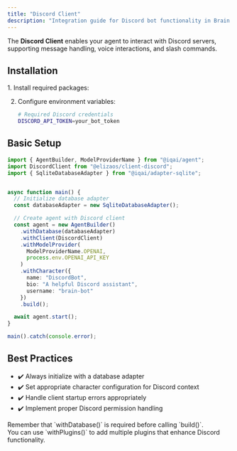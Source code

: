 ```yaml
---
title: "Discord Client"
description: "Integration guide for Discord bot functionality in Brain Framework"
---
```



The **Discord Client** enables your agent to interact with Discord servers, supporting message handling, voice interactions, and slash commands.

## Installation

<Steps>
1. Install required packages:
   <PackageManagers pkg="github:elizaos-plugins/client-discord @elizaos/core@0.25.9" />

2. Configure environment variables:
   ```bash
   # Required Discord credentials
   DISCORD_API_TOKEN=your_bot_token
   ```
</Steps>

## Basic Setup

```typescript
import { AgentBuilder, ModelProviderName } from "@iqai/agent";
import DiscordClient from "@elizaos/client-discord";
import { SqliteDatabaseAdapter } from "@iqai/adapter-sqlite";


async function main() {
  // Initialize database adapter
  const databaseAdapter = new SqliteDatabaseAdapter();

  // Create agent with Discord client
  const agent = new AgentBuilder()
    .withDatabase(databaseAdapter)
    .withClient(DiscordClient)
    .withModelProvider(
      ModelProviderName.OPENAI,
      process.env.OPENAI_API_KEY
    )
    .withCharacter({
      name: "DiscordBot",
      bio: "A helpful Discord assistant",
      username: "brain-bot"
    })
    .build();

  await agent.start();
}

main().catch(console.error);
```

## Best Practices

- ✔️ Always initialize with a database adapter
- ✔️ Set appropriate character configuration for Discord context
- ✔️ Handle client startup errors appropriately
- ✔️ Implement proper Discord permission handling

<Aside type="caution">
Remember that `withDatabase()` is required before calling `build()`.
</Aside>

<Aside type="tip">
You can use `withPlugins()` to add multiple plugins that enhance Discord functionality.
</Aside>